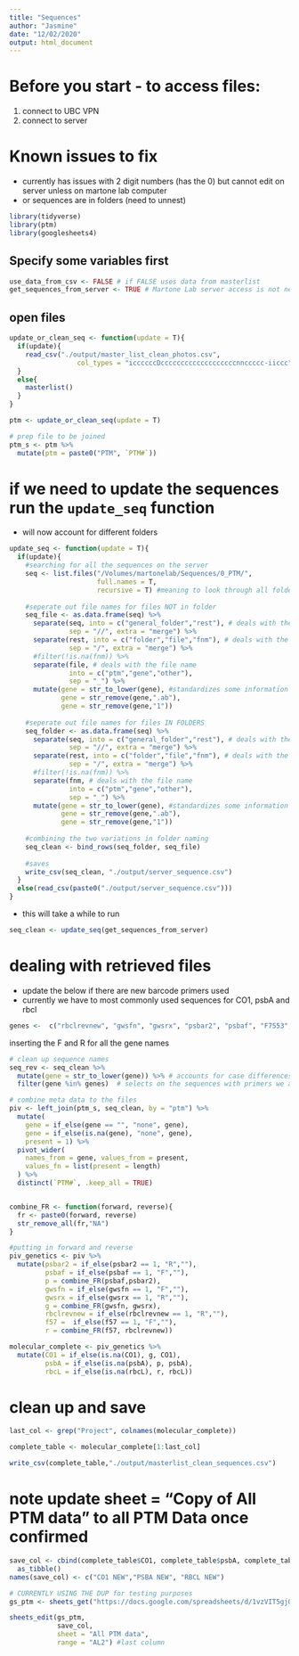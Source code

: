 ```yaml
---
title: "Sequences"
author: "Jasmine"
date: "12/02/2020"
output: html_document
---
```

# Before you start - to access files:
1. connect to UBC VPN
2. connect to server

# Known issues to fix
- currently has issues with 2 digit numbers (has the 0) but cannot edit on server unless on martone lab computer
- or sequences are in folders (need to unnest)


```r
library(tidyverse)
library(ptm)
library(googlesheets4)
```

## Specify some variables first
```r
use_data_from_csv <- FALSE # if FALSE uses data from masterlist
get_sequences_from_server <- TRUE # Martone Lab server access is not needed if FALSE (will take a while if TRUE)
```

## open files
```r
update_or_clean_seq <- function(update = T){
  if(update){
    read_csv("./output/master_list_clean_photos.csv",
                 col_types = "iccccccDcccccccccccccccccccnnccccc-iiccc")
  }
  else{
    masterlist()
  }
}

ptm <- update_or_clean_seq(update = T)

# prep file to be joined
ptm_s <- ptm %>%
  mutate(ptm = paste0("PTM", `PTM#`))
```

# if we need to update the sequences run the `update_seq` function
- will now account for different folders
```r
update_seq <- function(update = T){
  if(update){
    #searching for all the sequences on the server
    seq <- list.files("/Volumes/martonelab/Sequences/0_PTM/",
                      full.names = T,
                      recursive = T) #meaning to look through all folders
    
    #seperate out file names for files NOT in folder
    seq_file <- as.data.frame(seq) %>%
      separate(seq, into = c("general_folder","rest"), # deals with the folder information
               sep = "//", extra = "merge") %>% 
      separate(rest, into = c("folder","file","fnm"), # deals with the folder information
               sep = "/", extra = "merge") %>%
      #filter(!is.na(fnm)) %>%
      separate(file, # deals with the file name
               into = c("ptm","gene","other"),
               sep = "_") %>%
      mutate(gene = str_to_lower(gene), #standardizes some information
             gene = str_remove(gene,".ab"),
             gene = str_remove(gene,"1"))
    
    #seperate out file names for files IN FOLDERS
    seq_folder <- as.data.frame(seq) %>%
      separate(seq, into = c("general_folder","rest"), # deals with the folder information
               sep = "//", extra = "merge") %>% 
      separate(rest, into = c("folder","file","fnm"), # deals with the folder information
               sep = "/", extra = "merge") %>%
      #filter(!is.na(fnm)) %>%
      separate(fnm, # deals with the file name
               into = c("ptm","gene","other"),
               sep = "_") %>%
      mutate(gene = str_to_lower(gene), #standardizes some information
             gene = str_remove(gene,".ab"),
             gene = str_remove(gene,"1"))
    
    #combining the two variations in folder naming
    seq_clean <- bind_rows(seq_folder, seq_file)
    
    #saves
    write_csv(seq_clean, "./output/server_sequence.csv")
  }
  else(read_csv(paste0("./output/server_sequence.csv")))
}
```

- this will take a while to run
```r
seq_clean <- update_seq(get_sequences_from_server)
```

# dealing with retrieved files
- update the below if there are new barcode primers used
- currently we have to most commonly used sequences for CO1, psbA and rbcl
```r
genes <-  c("rbclrevnew", "gwsfn", "gwsrx", "psbar2", "psbaf", "F7553", "f|F57", "R1150K")
```

inserting the F and R for all the gene names
```r
# clean up sequence names
seq_rev <- seq_clean %>%
  mutate(gene = str_to_lower(gene)) %>% # accounts for case differences
  filter(gene %in% genes)  # selects on the sequences with primers we are interested in

# combine meta data to the files
piv <- left_join(ptm_s, seq_clean, by = "ptm") %>%
  mutate(
    gene = if_else(gene == "", "none", gene),
    gene = if_else(is.na(gene), "none", gene),
    present = 1) %>%
  pivot_wider(
    names_from = gene, values_from = present,
    values_fn = list(present = length)
  ) %>%
  distinct(`PTM#`, .keep_all = TRUE)


combine_FR <- function(forward, reverse){
  fr <- paste0(forward, reverse)
  str_remove_all(fr,"NA")
}

#putting in forward and reverse
piv_genetics <- piv %>% 
  mutate(psbar2 = if_else(psbar2 == 1, "R",""),
         psbaf = if_else(psbaf == 1, "F",""),
         p = combine_FR(psbaf,psbar2),
         gwsfn = if_else(gwsfn == 1, "F",""),
         gwsrx = if_else(gwsrx == 1, "R",""),
         g = combine_FR(gwsfn, gwsrx),
         rbclrevnew = if_else(rbclrevnew == 1, "R",""),
         f57 =  if_else(f57 == 1, "F",""),
         r = combine_FR(f57, rbclrevnew))

molecular_complete <- piv_genetics %>% 
  mutate(CO1 = if_else(is.na(CO1), g, CO1),
         psbA = if_else(is.na(psbA), p, psbA),
         rbcL = if_else(is.na(rbcL), r, rbcL))
```

# clean up and save
```r
last_col <- grep("Project", colnames(molecular_complete))

complete_table <- molecular_complete[1:last_col]

write_csv(complete_table,"./output/masterlist_clean_sequences.csv")
```

# note update sheet = "Copy of All PTM data" to all PTM Data once confirmed
```r
save_col <- cbind(complete_table$CO1, complete_table$psbA, complete_table$rbcL) %>% 
  as_tibble()
names(save_col) <- c("CO1 NEW","PSBA NEW", "RBCL NEW")

# CURRENTLY USING THE DUP for testing purposes
gs_ptm <- sheets_get("https://docs.google.com/spreadsheets/d/1vzVIT5gjQ0yCGwbAyqB4f8pltOkLfWz27TIFTxnm9hk/edit#gid=0")

sheets_edit(gs_ptm,
            save_col, 
            sheet = "All PTM data",
            range = "AL2") #last column
```